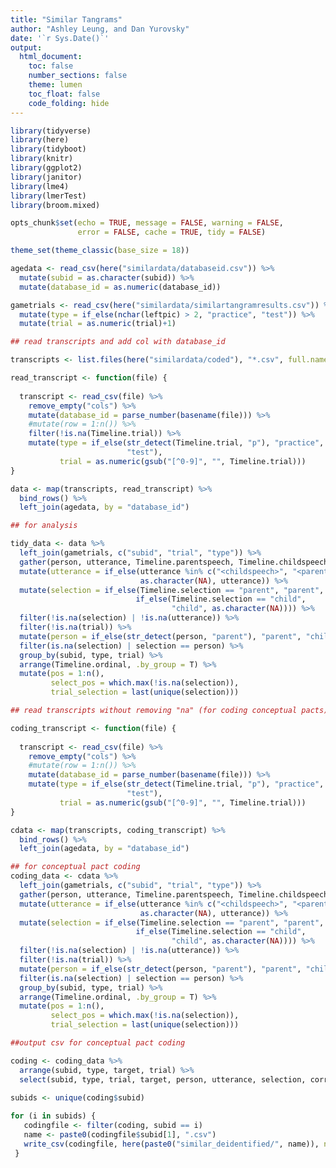 ```yaml
---
title: "Similar Tangrams"
author: "Ashley Leung, and Dan Yurovsky"
date: '`r Sys.Date()`'
output:
  html_document:
    toc: false
    number_sections: false
    theme: lumen
    toc_float: false
    code_folding: hide
---
```


```r
library(tidyverse)
library(here)
library(tidyboot)
library(knitr)
library(ggplot2)
library(janitor)
library(lme4)
library(lmerTest)
library(broom.mixed)

opts_chunk$set(echo = TRUE, message = FALSE, warning = FALSE, 
               error = FALSE, cache = TRUE, tidy = FALSE)

theme_set(theme_classic(base_size = 18))
```


```r

agedata <- read_csv(here("similardata/databaseid.csv")) %>%
  mutate(subid = as.character(subid)) %>%
  mutate(database_id = as.numeric(database_id))

gametrials <- read_csv(here("similardata/similartangramresults.csv")) %>%
  mutate(type = if_else(nchar(leftpic) > 2, "practice", "test")) %>%
  mutate(trial = as.numeric(trial)+1)

## read transcripts and add col with database_id

transcripts <- list.files(here("similardata/coded"), "*.csv", full.names = T)

read_transcript <- function(file) {
  
  transcript <- read_csv(file) %>%
    remove_empty("cols") %>%
    mutate(database_id = parse_number(basename(file))) %>%
    #mutate(row = 1:n()) %>%
    filter(!is.na(Timeline.trial)) %>% 
    mutate(type = if_else(str_detect(Timeline.trial, "p"), "practice", 
                          "test"),
           trial = as.numeric(gsub("[^0-9]", "", Timeline.trial)))
}

data <- map(transcripts, read_transcript) %>%
  bind_rows() %>%
  left_join(agedata, by = "database_id")
```

```r

## for analysis

tidy_data <- data %>%
  left_join(gametrials, c("subid", "trial", "type")) %>%
  gather(person, utterance, Timeline.parentspeech, Timeline.childspeech) %>%
  mutate(utterance = if_else(utterance %in% c("<childspeech>", "<parentspeech>"),
                             as.character(NA), utterance)) %>%
  mutate(selection = if_else(Timeline.selection == "parent", "parent",
                            if_else(Timeline.selection == "child",
                                    "child", as.character(NA)))) %>%
  filter(!is.na(selection) | !is.na(utterance)) %>%
  filter(!is.na(trial)) %>%
  mutate(person = if_else(str_detect(person, "parent"), "parent", "child")) %>%
  filter(is.na(selection) | selection == person) %>%
  group_by(subid, type, trial) %>%
  arrange(Timeline.ordinal, .by_group = T) %>%
  mutate(pos = 1:n(),
         select_pos = which.max(!is.na(selection)),
         trial_selection = last(unique(selection)))
```

```r

## read transcripts without removing "na" (for coding conceptual pacts)

coding_transcript <- function(file) {
  
  transcript <- read_csv(file) %>%
    remove_empty("cols") %>%
    #mutate(row = 1:n()) %>% 
    mutate(database_id = parse_number(basename(file))) %>%
    mutate(type = if_else(str_detect(Timeline.trial, "p"), "practice", 
                          "test"),
           trial = as.numeric(gsub("[^0-9]", "", Timeline.trial)))
}

cdata <- map(transcripts, coding_transcript) %>%
  bind_rows() %>%
  left_join(agedata, by = "database_id")

## for conceptual pact coding
coding_data <- cdata %>%
  left_join(gametrials, c("subid", "trial", "type")) %>%
  gather(person, utterance, Timeline.parentspeech, Timeline.childspeech) %>%
  mutate(utterance = if_else(utterance %in% c("<childspeech>", "<parentspeech>"),
                             as.character(NA), utterance)) %>%
  mutate(selection = if_else(Timeline.selection == "parent", "parent",
                            if_else(Timeline.selection == "child",
                                    "child", as.character(NA)))) %>%
  filter(!is.na(selection) | !is.na(utterance)) %>%
  filter(!is.na(trial)) %>%
  mutate(person = if_else(str_detect(person, "parent"), "parent", "child")) %>%
  filter(is.na(selection) | selection == person) %>%
  group_by(subid, type, trial) %>%
  arrange(Timeline.ordinal, .by_group = T) %>%
  mutate(pos = 1:n(),
         select_pos = which.max(!is.na(selection)),
         trial_selection = last(unique(selection)))

``` 

```r
##output csv for conceptual pact coding

coding <- coding_data %>%
  arrange(subid, type, target, trial) %>%
  select(subid, type, trial, target, person, utterance, selection, correct)

subids <- unique(coding$subid)
  
for (i in subids) {
   codingfile <- filter(coding, subid == i)
   name <- paste0(codingfile$subid[1], ".csv")
   write_csv(codingfile, here(paste0("similar_deidentified/", name)), na="", append = FALSE)
 }
```

